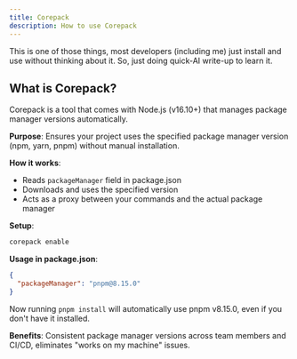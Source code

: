 ```yaml
---
title: Corepack
description: How to use Corepack
---
```


<Callout title="AI-powered write-up, verify yourself!" type="warn">
  This is one of those things, most developers (including me) just install and
  use without thinking about it. So, just doing quick-AI write-up to learn it.
</Callout>

## What is Corepack?

Corepack is a tool that comes with Node.js (v16.10+) that manages package manager versions automatically.

**Purpose**: Ensures your project uses the specified package manager version (npm, yarn, pnpm) without manual installation.

**How it works**:

- Reads `packageManager` field in package.json
- Downloads and uses the specified version
- Acts as a proxy between your commands and the actual package manager

**Setup**:

```bash
corepack enable
```

**Usage in package.json**:

```json
{
  "packageManager": "pnpm@8.15.0"
}
```

Now running `pnpm install` will automatically use pnpm v8.15.0, even if you don't have it installed.

**Benefits**: Consistent package manager versions across team members and CI/CD, eliminates "works on my machine" issues.
